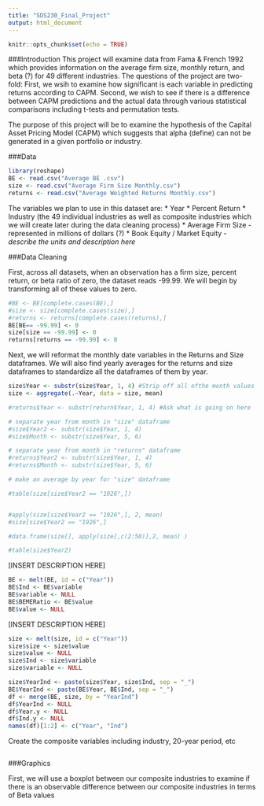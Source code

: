 ```yaml
---
title: "SDS230_Final_Project"
output: html_document
---
```


```r
knitr::opts_chunk$set(echo = TRUE)
```

###Introduction 
This project will examine data from Fama & French 1992 which provides information on the average firm size, monthly return, and beta (?) for 49 different industries. The questions of the project are two-fold: First, we wsih to examine how significant is each variable in predicting returns according to CAPM. Second, we wish to see if there is a difference between CAPM predictions and the actual data through various statistical comparisons including t-tests and permutation tests. 

The purpose of this project will be to examine the hypothesis of the Capital Asset Pricing Model (CAPM) which suggests that alpha (define) can not be generated in a given portfolio or industry. 

###Data
```r
library(reshape)
BE <- read.csv("Average BE .csv")
size <- read.csv("Average Firm Size Monthly.csv")
returns <- read.csv("Average Weighted Returns Monthly.csv")
```

The variables we plan to use in this dataset are: 
* Year
* Percent Return 
* Industry (the 49 individual industries as well as composite industries which we will create later during the data cleaning process)
* Average Firm Size - represented in millions of dollars (?)
* Book Equity / Market Equity - *describe the units and description here*

###Data Cleaning

First, across all datasets, when an observation has a firm size, percent return, or beta ratio of zero, the dataset reads -99.99. We will begin by transforming all of these values to zero. 
```r
#BE <- BE[complete.cases(BE),]
#size <- size[complete.cases(size),]
#returns <- returns[complete.cases(returns),]
BE[BE== -99.99] <- 0 
size[size == -99.99] <- 0 
returns[returns == -99.99] <- 0 

```

Next, we will reformat the monthly date variables in the Returns and Size dataframes. We will also find yearly averages for the returns and size dataframes to standardize all the dataframes of them by year.
```r
size$Year <- substr(size$Year, 1, 4) #Strip off all ofthe month values 
size <- aggregate(.~Year, data = size, mean)

#returns$Year <- substr(return$Year, 1, 4) #Ask what is going on here

# separate year from month in "size" dataframe
#size$Year2 <- substr(size$Year, 1, 4)
#size$Month <- substr(size$Year, 5, 6)

# separate year from month in "returns" dataframe
#returns$Year2 <- substr(size$Year, 1, 4)
#returns$Month <- substr(size$Year, 5, 6)

# make an average by year for "size" dataframe

#table(size[size$Year2 == "1926",])


#apply(size[size$Year2 == "1926",], 2, mean)
#size[size$Year2 == "1926",]

#data.frame(size[], apply(size[,c(2:50)],2, mean) )

#table(size$Year2)
```

[INSERT DESCRIPTION HERE]

```r
BE <- melt(BE, id = c("Year"))
BE$Ind <- BE$variable
BE$variable <- NULL
BE$BEMERatio <- BE$value
BE$value <- NULL
```

[INSERT DESCRIPTION HERE]

```r
size <- melt(size, id = c("Year"))
size$size <- size$value
size$value <- NULL
size$Ind <- size$variable 
size$variable <- NULL 
```

```r
size$YearInd <- paste(size$Year, size$Ind, sep = "_")
BE$YearInd <- paste(BE$Year, BE$Ind, sep = "_")
df <- merge(BE, size, by = "YearInd")
df$YearInd <- NULL
df$Year.y <- NULL 
df$Ind.y <- NULL 
names(df)[1:2] <- c("Year", "Ind")
```


Create the composite variables including industry, 20-year period, etc
```r

```


###Graphics 

First, we will use a boxplot between our composite industries to examine if there is an observable difference between our composite industries in terms of Beta values
```r
```





